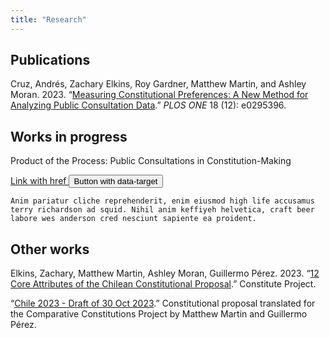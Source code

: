 ```yaml
---
title: "Research"
---
```


## Publications

Cruz, Andrés, Zachary Elkins, Roy Gardner, Matthew Martin, and Ashley Moran. 2023. "[Measuring Constitutional Preferences: A New Method for Analyzing Public Consultation Data](https://journals.plos.org/plosone/article?id=10.1371/journal.pone.0295396)." *PLOS ONE* 18 (12): e0295396.

## Works in progress

Product of the Process: Public Consultations in Constitution-Making

<p>
  <a class="btn btn-primary" data-toggle="collapse" href="#collapseExample" role="button" aria-expanded="false" aria-controls="collapseExample">
    Link with href
  </a>
  <button class="btn btn-primary" type="button" data-toggle="collapse" data-target="#collapseExample" aria-expanded="false" aria-controls="collapseExample">
    Button with data-target
  </button>
</p>
<div class="collapse" id="collapseExample">
  <div class="card card-body">
    Anim pariatur cliche reprehenderit, enim eiusmod high life accusamus terry richardson ad squid. Nihil anim keffiyeh helvetica, craft beer labore wes anderson cred nesciunt sapiente ea proident.
  </div>
</div>

## Other works

Elkins, Zachary, Matthew Martin, Ashley Moran, Guillermo Pérez. 2023. "[12 Core Attributes of the Chilean Constitutional Proposal](https://www.constituteproject.org/data-stories/chile-2023-proposal)." Constitute Project.

"[Chile 2023 - Draft of 30 Oct 2023](https://www.constituteproject.org/constitution/Chile_2023DD)." Constitutional proposal translated for the Comparative Constitutions Project by Matthew Martin and Guillermo Pérez.
